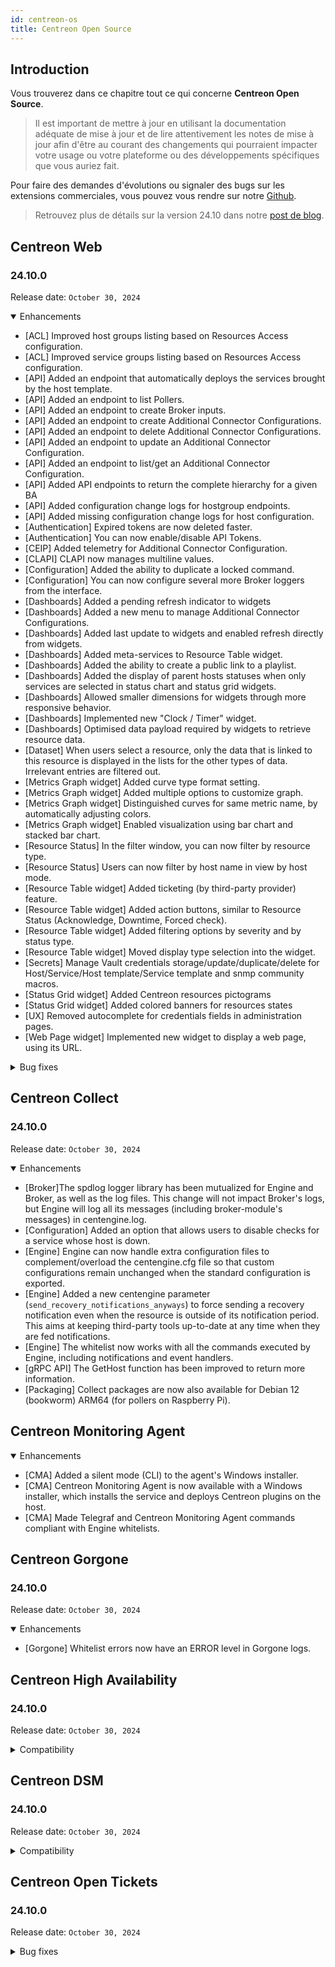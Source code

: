 ```yaml
---
id: centreon-os
title: Centreon Open Source
---
```



## Introduction

Vous trouverez dans ce chapitre tout ce qui concerne **Centreon Open Source**.

> Il est important de mettre à jour en utilisant la documentation adéquate de mise à jour et de lire attentivement les
> notes de mise à jour afin d'être au courant des changements qui pourraient impacter votre usage ou votre plateforme
> ou des développements spécifiques que vous auriez fait.

Pour faire des demandes d'évolutions ou signaler des bugs sur les extensions commerciales, vous pouvez vous rendre sur
notre [Github](https://github.com/centreon/centreon/issues/new/choose).

> Retrouvez plus de détails sur la version 24.10 dans notre [post de blog](https://www.centreon.com/fr/centreon-annonce-la-sortie-de-sa-derniere-version-logicielle-centreon-24-10/).

<ExpandCollapseAll />

## Centreon Web

### 24.10.0

Release date: `October 30, 2024`
 
<details open>
  <summary>Enhancements</summary>

- [ACL] Improved host groups listing based on Resources Access configuration.
- [ACL] Improved service groups listing based on Resources Access configuration.
- [API] Added an endpoint that automatically deploys the services brought by the host template.
- [API] Added an endpoint to list Pollers.
- [API] Added an endpoint to create Broker inputs.
- [API] Added an endpoint to create Additional Connector Configurations.
- [API] Added an endpoint to delete Additional Connector Configurations.
- [API] Added an endpoint to update an Additional Connector Configuration.
- [API] Added an endpoint to list/get an Additional Connector Configuration.
- [API] Added API endpoints to return the complete hierarchy for a given BA
- [API] Added configuration change logs for hostgroup endpoints.
- [API] Added missing configuration change logs for host configuration.
- [Authentication] Expired tokens are now deleted faster.
- [Authentication] You can now enable/disable API Tokens.
- [CEIP] Added telemetry for Additional Connector Configuration.
- [CLAPI] CLAPI now manages multiline values.
- [Configuration] Added the ability to duplicate a locked command.
- [Configuration] You can now configure several more Broker loggers from the interface.
- [Dashboards] Added a pending refresh indicator to widgets
- [Dashboards] Added a new menu to manage Additional Connector Configurations.
- [Dashboards] Added last update to widgets and enabled refresh directly from widgets.
- [Dashboards] Added meta-services to Resource Table widget.
- [Dashboards] Added the ability to create a public link to a playlist.
- [Dashboards] Added the display of parent hosts statuses when only services are selected in status chart and status grid widgets.
- [Dashboards] Allowed smaller dimensions for widgets through more responsive behavior.
- [Dashboards] Implemented new "Clock / Timer" widget.
- [Dashboards] Optimised data payload required by widgets to retrieve resource data.
- [Dataset] When users select a resource, only the data that is linked to this resource is displayed in the lists for the other types of data. Irrelevant entries are filtered out.
- [Metrics Graph widget] Added curve type format setting.
- [Metrics Graph widget] Added multiple options to customize graph.
- [Metrics Graph widget] Distinguished curves for same metric name, by automatically adjusting colors.
- [Metrics Graph widget] Enabled visualization using bar chart and stacked bar chart.
- [Resource Status] In the filter window, you can now filter by resource type.
- [Resource Status] Users can now  filter by host name in view by host mode.
- [Resource Table widget] Added ticketing (by third-party provider) feature.
- [Resource Table widget] Added action buttons, similar to Resource Status (Acknowledge, Downtime, Forced check).
- [Resource Table widget] Added filtering options by severity and by status type.
- [Resource Table widget] Moved display type selection into the widget.
- [Secrets] Manage Vault credentials storage/update/duplicate/delete for Host/Service/Host template/Service template and snmp community macros.
- [Status Grid widget] Added Centreon resources pictograms
- [Status Grid widget] Added colored banners for resources states
- [UX] Removed autocomplete for credentials fields in administration pages.
- [Web Page widget] Implemented new widget to display a web page, using its URL.

</details>

<details>
  <summary>Bug fixes</summary>

- [API] Fixed access control for hosts configuration endpoints.
- [API] Fixed access control for meta-service endpoint.
- [API] Fixed access control for monitoring servers configuration endpoints.
- [API] Fixed access control for notification configuration endpoints.
- [API] Fixed access control for some v2 API endpoints.
- [ACL] Fixed access rights for dashboard configuration endpoints.
- [API] Fixed access control for some v2 API endpoints.
- [API] Fixed access control for some v2 API service configuration endpoints.
- [API] Fixed an issue on ACL checks for Administration endpoints.
- [API] Fixed an issue on ACL checks for Platform endpoints.
- [Graphs] Fixed an issue with MySQL 8 that occurred when users edited a curve definition.
- [Packaging] Fixed an issue that prevented centreontrapd from starting properly due to conflicting perl dependencies.

</details>

## Centreon Collect

### 24.10.0

Release date: `October 30, 2024`

<details open>
  <summary>Enhancements</summary>

- [Broker]The spdlog logger library has been mutualized for Engine and Broker, as well as the log files. This change will not impact Broker's logs, but Engine will log all its messages (including broker-module's messages) in centengine.log.
- [Configuration] Added an option that allows users to disable checks for a service whose host is down.
- [Engine] Engine can now handle extra configuration files to complement/overload the centengine.cfg file so that custom configurations remain unchanged when the standard configuration is exported.
- [Engine] Added a new centengine parameter (`send_recovery_notifications_anyways`) to force sending a recovery notification even when the resource is outside of its notification period. This aims at keeping third-party tools up-to-date at any time when they are fed notifications.
- [Engine] The whitelist now works with all the commands executed by Engine, including notifications and event handlers.
- [gRPC API] The GetHost function has been improved to return more information.
- [Packaging] Collect packages are now also available for Debian 12 (bookworm) ARM64 (for pollers on Raspberry Pi).

</details>

## Centreon Monitoring Agent

<details open>
  <summary>Enhancements</summary>

- [CMA] Added a silent mode (CLI) to the agent's Windows installer.
- [CMA] Centreon Monitoring Agent is now available with a Windows installer, which installs the service and deploys Centreon plugins on the host.
- [CMA] Made Telegraf and Centreon Monitoring Agent commands compliant with Engine whitelists.

</details>

## Centreon Gorgone

### 24.10.0

Release date: `October 30, 2024`

<details open>
  <summary>Enhancements</summary>

- [Gorgone] Whitelist errors now have an ERROR level in Gorgone logs.

</details>

## Centreon High Availability

### 24.10.0

Release date: `October 30, 2024`

<details>
  <summary>Compatibility</summary>

- Compatibility with other 24.10 components.

</details>

## Centreon DSM

### 24.10.0

Release date: `October 30, 2024`

<details>
  <summary>Compatibility</summary>

- Compatibility with other 24.10 components.

</details>

## Centreon Open Tickets

### 24.10.0

Release date: `October 30, 2024`

<details>
  <summary>Bug fixes</summary>

- [Open Tickets widget] Fixed redirection to monitoring pages according to the value of the "use deprecated pages" option.

</details>
